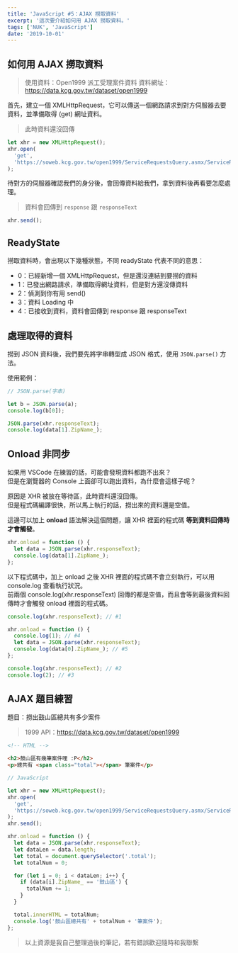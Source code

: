 ```yaml
---
title: 'JavaScript #5：AJAX 撈取資料'
excerpt: '這次要介紹如何用 AJAX 撈取資料。'
tags: ['NUK', 'JavaScript']
date: '2019-10-01'
---
```


## 如何用 AJAX 撈取資料

> 使用資料：Open1999 派工受理案件資料
> 資料網址：https://data.kcg.gov.tw/dataset/open1999

首先，建立一個 XMLHttpRequest，它可以傳送一個網路請求到對方伺服器去要資料，並準備取得 (get) 網址資料。

> 此時資料還沒回傳

```javascript
let xhr = new XMLHttpRequest();
xhr.open(
  'get',
  'https://soweb.kcg.gov.tw/open1999/ServiceRequestsQuery.asmx/ServiceRequestsQuery?startdate=&enddate='
);
```

待對方的伺服器確認我們的身分後，會回傳資料給我們，拿到資料後再看要怎麼處理。

> 資料會回傳到 `response` 跟 `responseText`

```javascript
xhr.send();
```

## ReadyState

撈取資料時，會出現以下幾種狀態，不同 readyState 代表不同的意思：

- 0：已經新增一個 XMLHttpRequest，但是還沒連結到要撈的資料
- 1：已發出網路請求，準備取得網址資料，但是對方還沒傳資料
- 2：偵測到你有用 send()
- 3：資料 Loading 中
- 4：已接收到資料，資料會回傳到 response 跟 responseText

## 處理取得的資料

撈到 JSON 資料後，我們要先將字串轉型成 JSON 格式，使用 `JSON.parse()` 方法。

使用範例：

```javascript
// JSON.parse(字串)

let b = JSON.parse(a);
console.log(b[0]);

JSON.parse(xhr.responseText);
console.log(data[1].ZipName_);
```

## Onload 非同步

如果用 VSCode 在練習的話，可能會發現資料都跑不出來？  
但是在瀏覽器的 Console 上面卻可以跑出資料，為什麼會這樣子呢？

原因是 XHR 被放在等待區，此時資料還沒回傳。  
但是程式碼編譯很快，所以馬上執行的話，撈出來的資料還是空值。

這邊可以加上 **onload** 語法解決這個問題，讓 XHR 裡面的程式碼 **等到資料回傳時才會觸發**。

```javascript
xhr.onload = function () {
  let data = JSON.parse(xhr.responseText);
  console.log(data[1].ZipName_);
};
```

以下程式碼中，加上 onload 之後 XHR 裡面的程式碼不會立刻執行，可以用 console.log 查看執行狀況。  
前兩個 console.log(xhr.responseText) 回傳的都是空值，而且會等到最後資料回傳時才會觸發 onload 裡面的程式碼。

```javascript
console.log(xhr.responseText); // #1

xhr.onload = function () {
  console.log(1); // #4
  let data = JSON.parse(xhr.responseText);
  console.log(data[0].ZipName_); // #5
};

console.log(xhr.responseText); // #2
console.log(2); // #3
```

## AJAX 題目練習

題目：撈出鼓山區總共有多少案件

> 1999 API：https://data.kcg.gov.tw/dataset/open1999

```html
<!-- HTML -->

<h2>鼓山區有幾筆案件哩 :P</h2>
<p>總共有 <span class="total"></span> 筆案件</p>
```

```javascript
// JavaScript

let xhr = new XMLHttpRequest();
xhr.open(
  'get',
  'https://soweb.kcg.gov.tw/open1999/ServiceRequestsQuery.asmx/ServiceRequestsQuery?startdate=&enddate='
);
xhr.send();

xhr.onload = function () {
  let data = JSON.parse(xhr.responseText);
  let dataLen = data.length;
  let total = document.querySelector('.total');
  let totalNum = 0;

  for (let i = 0; i < dataLen; i++) {
    if (data[i].ZipName_ == '鼓山區') {
      totalNum += 1;
    }
  }

  total.innerHTML = totalNum;
  console.log('鼓山區總共有' + totalNum + '筆案件');
};
```

> 以上資源是我自己整理過後的筆記，若有錯誤歡迎隨時和我聯繫
